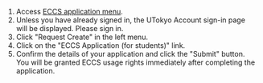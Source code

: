 
1. Access [ECCS application menu](https://idm.ecc.u-tokyo.ac.jp/idworkflow/).
2. Unless you have already signed in, the UTokyo Account sign-in page will be displayed. Please sign in.
3. Click "Request Create" in the left menu.
4. Click on the "ECCS Application (for students)" link.
5. Confirm the details of your application and click the "Submit" button. You will be granted ECCS usage rights immediately after completing the application.

<Support lang="en" show={props.support} />
